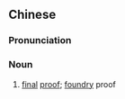 ==Chinese==
{{zh-forms|s=清样}}

===Pronunciation===
{{zh-pron
|m=qīngyàng
|c=cing1 joeng6
|mn=qz,xm:chheng-iūⁿ/zz:chheng-iōⁿ
|cat=n
}}

===Noun===
{{zh-noun}}

# {{lb|zh|printing}} [[final]] [[proof]]; [[foundry]] proof
